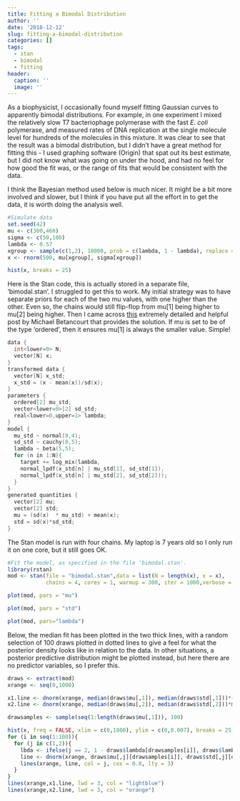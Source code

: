 ```yaml
---
title: Fitting a Bimodal Distribution
author: ''
date: '2018-12-12'
slug: fitting-a-bimodal-distribution
categories: []
tags:
  - stan
  - bimodal
  - fitting
header:
  caption: ''
  image: ''
---
```



As a biophysicist, I occasionally found myself fitting Gaussian curves to apparently bimodal distributions. For example, in one experiment I mixed the relatively slow T7 bacteriophage polymerase with the fast *E. coli* polymerase, and measured rates of DNA replication at the single molecule level for hundreds of the molecules in this mixture. It was clear to see that the result was a bimodal distribution, but I didn't have a great method for fitting this - I used graphing software (Origin) that spat out its best estimate, but I did not know what was going on under the hood, and had no feel for how good the fit was, or the range of fits that would be consistent with the data.

I think the Bayesian method used below is much nicer. It might be a bit more involved and slower, but I think if you have put all the effort in to get the data, it is worth doing the analysis well.

```r
#Simulate data
set.seed(42)
mu <- c(300,460)
sigma <- c(50,100)
lambda <- 0.57
xgroup <- sample(c(1,2), 10000, prob = c(lambda, 1 - lambda), replace = TRUE)
x <- rnorm(500, mu[xgroup], sigma[xgroup])
```

```r
hist(x, breaks = 25)
```

Here is the Stan code, this is actually stored in a separate file, 'bimodal.stan'. I struggled to get this to work. My initial strategy was to have separate priors for each of the two mu values, with one higher than the other. Even so, the chains would still flip-flop from mu[1] being higher to mu[2] being higher. Then I came across [this](http://mc-stan.org/users/documentation/case-studies/identifying_mixture_models.html) extremely detailed and helpful post by Michael Betancourt that provides the solution. If mu is set to be of the type 'ordered', then it ensures mu[1] is always the smaller value. Simple!

```c++
data {
  int<lower=0> N;
  vector[N] x;
}
transformed data {
  vector[N] x_std;
  x_std = (x - mean(x))/sd(x);
}
parameters {
  ordered[2] mu_std;
  vector<lower=0>[2] sd_std;
  real<lower=0,upper=1> lambda;
}
model {
  mu_std ~ normal(0,4);
  sd_std ~ cauchy(0,5);
  lambda ~ beta(5,5);
  for (n in 1:N){
    target += log_mix(lambda,
    normal_lpdf(x_std[n] | mu_std[1], sd_std[1]),
    normal_lpdf(x_std[n] | mu_std[2], sd_std[2]));
  }
}
generated quantities {
  vector[2] mu;
  vector[2] std;
  mu = (sd(x)  * mu_std) + mean(x);
  std = sd(x)*sd_std;
}

```

The Stan model is run with four chains. My laptop is 7 years old so I only run it on one core, but it still goes OK.

```r
#Fit the model, as specified in the file 'bimodal.stan'.
library(rstan)
mod <- stan(file = "bimodal.stan",data = list(N = length(x), x = x),
            chains = 4, cores = 1, warmup = 300, iter = 1000,verbose = FALSE, refresh = -1)
```

```r
plot(mod, pars = "mu")
```

```r
plot(mod, pars = "std")
```

```r
plot(mod, pars="lambda")
```


Below, the median fit has been plotted in the two thick lines, with a random selection of 100 draws plotted in dotted lines to give a feel for what the posterior density looks like in relation to the data. In other situations, a posterior predictive distribution might be plotted instead, but here there are no predictor variables, so I prefer this.

```r
draws <- extract(mod)
xrange <- seq(0,1000)

x1.line <- dnorm(xrange, median(draws$mu[,1]), median(draws$std[,1]))*(median(draws$lambda))
x2.line <- dnorm(xrange, median(draws$mu[,2]), median(draws$std[,2]))*median(1 - draws$lambda)

drawsamples <- sample(seq(1:length(draws$mu[,1])), 100)

hist(x, freq = FALSE, xlim = c(0,1000), ylim = c(0,0.007), breaks = 25)
for (i in seq(1:100)){
  for (j in c(1,2)){
    lbda <- ifelse(j == 2, 1 - draws$lambda[drawsamples[i]], draws$lambda[drawsamples[i]])
    line <- dnorm(xrange, draws$mu[,j][drawsamples[i]], draws$std[,j][drawsamples[i]])*lbda
    lines(xrange, line, col = j, cex = 0.8, lty = 3)
  }
}
lines(xrange,x1.line, lwd = 3, col = "lightblue")
lines(xrange,x2.line, lwd = 3, col = "orange")

```





